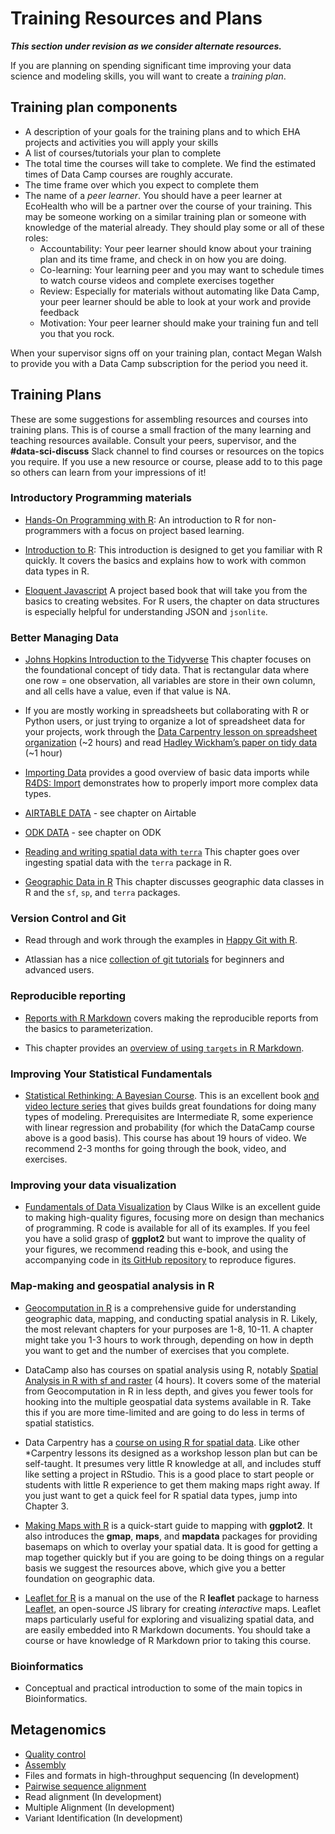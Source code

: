 # Training Resources and Plans

***This section under revision as we consider alternate resources.***

If you are planning on spending significant time improving your data science and modeling skills, you will want to create a _training plan_.  


## Training plan components

-  A description of your goals for the training plans and to which EHA projects
   and activities you will apply your skills
-  A list of courses/tutorials your plan to complete
-  The total time the courses will take to complete.  We find the estimated times of Data Camp courses are roughly accurate. 
-  The time frame over which you expect to complete them
-  The name of a _peer learner_.  You should have a peer learner at EcoHealth who will be a partner over the course of your training.  This may be someone working on a similar training plan or someone with knowledge of the material already.  They should play some or all of these roles:
    -   Accountability: Your peer learner should know about your training plan and its time frame, and check in on how you are doing.
    -   Co-learning: Your learning peer and you may want to schedule times to watch course
        videos and complete exercises together
    -   Review: Especially for materials without automating like Data Camp, your peer learner should be able to look at your work and provide feedback
    -   Motivation:  Your peer learner should make your training fun and tell you that you rock. 

When your supervisor signs off on your training plan, contact Megan Walsh to
provide you with a Data Camp subscription for the period you need it.

## Training Plans

These are some suggestions for assembling resources and courses into training plans.  This is of course a small fraction of the many learning and teaching resources available.  Consult your peers, supervisor, and the **\#data-sci-discuss** Slack channel to find courses or resources on the topics you require. If you use a new resource or course, please add to to this page so others can learn from your impressions of it!

### Introductory Programming materials

- [Hands-On Programming with R](https://rstudio-education.github.io/hopr/starting.html): An introduction to R for non-programmers with a focus on project based learning. 

- [Introduction to R](https://cengel.github.io/R-intro/): This introduction is designed to get you familiar with R quickly. It covers the basics and explains how to work with common data types in R. 

- [Eloquent Javascript](https://eloquentjavascript.net/index.html) A project based book that will take you from the basics to creating websites. For R users, the chapter on data structures is especially helpful for understanding JSON and `jsonlite`. 


### Better Managing Data

- [Johns Hopkins Introduction to the Tidyverse](https://jhudatascience.org/tidyversecourse/intro.html) This chapter focuses on the foundational concept of tidy data. That is rectangular data where one row = one observation, all variables are store in their own column, and all cells have a value, even if that value is NA. 
 

-  If you are mostly working in spreadsheets but collaborating with R or Python users, or just trying to organize a lot of spreadsheet data for your projects, work through the [Data Carpentry lesson on spreadsheet organization](http://www.datacarpentry.org/spreadsheet-ecology-lesson/) (~2 hours) and
read [Hadley Wickham's paper on tidy data](https://www.jstatsoft.org/article/view/v059i10) (~1 hour)

-  [Importing Data](https://intro2r.com/importing-data.html) provides a good overview of basic data imports while  [R4DS: Import](https://r4ds.hadley.nz/import.html) demonstrates how to properly import more complex data types. 

- [AIRTABLE DATA](#airtable) - see chapter on Airtable

- [ODK DATA](#odk) - see chapter on ODK


- [Reading and writing spatial data with `terra`](https://rspatial.org/spatial/5-files.html) This chapter goes over ingesting spatial data with the `terra` package in R.
- [Geographic Data in R](https://r.geocompx.org/spatial-class.html) This chapter discusses geographic data classes in R and the `sf`, `sp`, and `terra` packages. 

### Version Control and Git

- Read through and work through the examples in [Happy Git with R](http://happygitwithr.com/).

-  Atlassian has a nice [collection of git tutorials](https://www.atlassian.com/git/tutorials) for beginners and advanced users. 

### Reproducible reporting

-   [Reports with R Markdown](https://epirhandbook.com/en/reports-with-r-markdown.html) covers making the reproducible reports from the basics to parameterization.  

- This chapter provides an [overview of using `targets` in R Markdown](https://books.ropensci.org/targets/literate-programming.html#r-markdown-targets).

### Improving Your Statistical Fundamentals

<!-- - [DataCamp: Introduction to Data](https://www.datacamp.com/courses/introduction-to-data) (4 hours) is a good starter course you have not much or any training in statistics in school and want to get familiar with the language and concepts. -->

<!-- - [DataCamp: Foundations of Probability in R](https://www.datacamp.com/courses/foundations-of-probability-in-r) (4 hours) covers many of the important concepts that those doing Bayesian model work at EHA discuss.  Take this if you are just getting started interacting with or reading this work and you don't have a probability background. -->

- [Statistical Rethinking: A Bayesian Course](https://xcelab.net/rm/statistical-rethinking/). This is an excellent book [and video lecture series](https://www.youtube.com/playlist?list=PLDcUM9US4XdM9_N6XUUFrhghGJ4K25bFc) that gives builds great foundations for doing many types of modeling.  Prerequisites are Intermediate R, some experience with linear regression and probability (for which the DataCamp course above is a good basis).  This course has about 19 hours of video.  We recommend 2-3 months for going through the book, video, and exercises.

### Improving your data visualization

<!-- -  [Data Visualization with ggplot2 (Parts 1 + 2)](https://www.datacamp.com/courses/data-visualization-with-ggplot2-1) (5 + 5 hours).  These will take you much further than the basic visualization you learn in Intro to the Tidyverse.  Take them if you aren't able to make the plots you need based on the knowledge you learn in that.  Part 3 covers -->
<!--    topics not generally needed. -->
   
-   [Fundamentals of Data Visualization](http://serialmentor.com/dataviz/) by Claus Wilke is an excellent guide to making high-quality figures, focusing more on design than mechanics of programming. R code is available for all of its examples.  If you feel you have a solid
grasp of **ggplot2** but want to improve the quality of your figures, we recommend reading this e-book, and using the accompanying code in [its GitHub repository](https://github.com/clauswilke/dataviz) to reproduce figures. 

<!-- ### R Programming -->

<!-- -   [DataCamp: Introduction to R](https://www.datacamp.com/courses/free-introduction-to-r) is a good place to back up a bit to fill in concepts if you are missing things to help understand other course sequences.  -->

<!-- -   [DataCamp: Intermediate R](https://www.datacamp.com/courses/intermediate-r) (6 hours) or [DataCamp: Writing Functions in R](https://www.datacamp.com/courses/writing-functions-in-r)/ (4 hours) are both good courses to improve your skills if you find yourself managing a more complex workflow or working on an R package with someone at EHA.  -->

### Map-making and geospatial analysis in R

-   [Geocomputation in R](https://geocompr.robinlovelace.net/) is a comprehensive guide for understanding geographic data, mapping, and conducting spatial analysis in R. Likely, the most relevant chapters for your purposes are 1-8, 10-11. A chapter might take you 1-3 hours to work through, depending on how in depth you want to get and the number of exercises that you complete.

-  DataCamp also has courses on spatial analysis using R, notably [Spatial Analysis in R with sf and raster](https://www.datacamp.com/courses/spatial-analysis-in-r-with-sf-and-raster) (4 hours).  It covers
some of the material from Geocomputation in R in less depth, and gives you fewer tools for hooking into the multiple geospatial data systems available in R.  Take this if you are more time-limited and are going to do less in terms of spatial statistics.

- Data Carpentry has a [course on using R for spatial data](https://datacarpentry.org/geospatial-workshop/).  Like other \*Carpentry lessons its designed as a workshop lesson plan but can be self-taught. It presumes very little R knowledge at all, and includes stuff like setting a project in RStudio.  This is a good place to start people or students with little R experience to get them making maps right away.  If you just want to get a quick feel for R spatial data types, jump into Chapter 3.

-   [Making Maps with R](http://eriqande.github.io/rep-res-web/lectures/making-maps-with-R.html) is a quick-start guide to mapping with **ggplot2**. It also introduces the **gmap**, **maps**, and **mapdata** packages for providing basemaps on which to overlay your spatial data.  It is good for getting a map together quickly but if you are going to be doing things on a regular basis we suggest the resources above, which give you a better foundation on geographic data.

-  [Leaflet for R](https://rstudio.github.io/leaflet/) is a manual on the use of the R **leaflet** package to harness [Leaflet](https://leafletjs.com/), an open-source JS library for creating _interactive_ maps. Leaflet maps particularly useful for exploring and visualizing spatial data, and are easily embedded into R Markdown documents.   You should take a course or have knowledge of R Markdown prior to taking this course.


### Bioinformatics

- Conceptual and practical introduction to some of the main topics in Bioinformatics.

## Metagenomics

- [Quality control](#quality-control)
- [Assembly](#assembly-of-high-throughput-data)
- Files and formats in high-throughput sequencing (In development)
- [Pairwise sequence alignment](#seqs_aln)
- Read alignment (In development)
- Multiple Alignment (In development)
- Variant Identification (In development)



